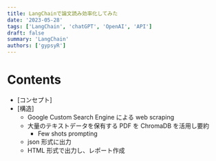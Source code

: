 ```yaml
---
title: LangChainで論文読み効率化してみた
date: '2023-05-28'
tags: ['LangChain', 'chatGPT', 'OpenAI', 'API']
draft: false
summary: 'LangChain'
authors: ['gypsyR']
---
```


# Contents

- [コンセプト]
- [構造]
  - Google Custom Search Engine による web scraping
  - 大量のテキストデータを保有する PDF を ChromaDB を活用し要約
    - Few shots prompting
  - json 形式に出力
  - HTML 形式で出力し、レポート作成
